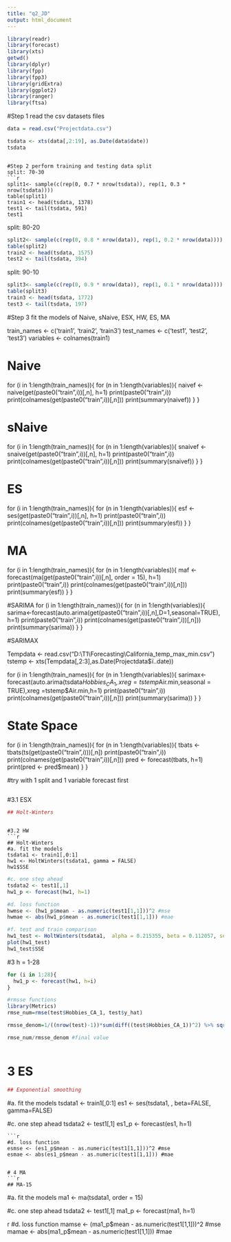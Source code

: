 ```yaml
---
title: "q2_JD"
output: html_document
---
```

```r
library(readr)
library(forecast)
library(xts)
getwd()
library(dplyr)
library(fpp)
library(fpp3)
library(gridExtra)
library(ggplot2)
library(ranger)
library(ftsa)
```
#Step 1 read the csv datasets files
```r
data = read.csv("Projectdata.csv")
```


```r
tsdata <- xts(data[,2:19], as.Date(data$date))
tsdata
```
```

#Step 2 perform training and testing data split
split: 70-30
```r
split1<- sample(c(rep(0, 0.7 * nrow(tsdata)), rep(1, 0.3 * nrow(tsdata))))
table(split1) 
train1 <- head(tsdata, 1378)
test1 <- tail(tsdata, 591)
test1
```

split: 80-20
```r
split2<- sample(c(rep(0, 0.8 * nrow(data)), rep(1, 0.2 * nrow(data))))
table(split2) 
train2 <- head(tsdata, 1575)
test2 <- tail(tsdata, 394)
```

split: 90-10
```r
split3<- sample(c(rep(0, 0.9 * nrow(data)), rep(1, 0.1 * nrow(data))))
table(split3) 
train3 <- head(tsdata, 1772)
test3 <- tail(tsdata, 197)
```

#Step 3 fit the models of Naive, sNaive, ESX, HW, ES, MA

train_names <- c('train1', 'train2', 'train3')
test_names <- c('test1', 'test2', 'test3')
variables <- colnames(train1)

# Naive

for (i in 1:length(train_names)){
  for (n in 1:length(variables)){
    naivef <- naive(get(paste0("train",i))[,n], h=1)
    print(paste0("train",i))
    print(colnames(get(paste0("train",i))[,n]))
    print(summary(naivef))
  }
}

# sNaive

for (i in 1:length(train_names)){
  for (n in 1:length(variables)){
    snaivef <- snaive(get(paste0("train",i))[,n], h=1)
    print(paste0("train",i))
    print(colnames(get(paste0("train",i))[,n]))
    print(summary(snaivef))
  }
}

# ES

for (i in 1:length(train_names)){
  for (n in 1:length(variables)){
    esf <- ses(get(paste0("train",i))[,n], h=1)
    print(paste0("train",i))
    print(colnames(get(paste0("train",i))[,n]))
    print(summary(esf))
  }
}

# MA

for (i in 1:length(train_names)){
  for (n in 1:length(variables)){
    maf <- forecast(ma(get(paste0("train",i))[,n], order = 15), h=1)
    print(paste0("train",i))
    print(colnames(get(paste0("train",i))[,n]))
    print(summary(esf))
  }
}


#SARIMA
for (i in 1:length(train_names)){
  for (n in 1:length(variables)){
    sarima<-forecast(auto.arima(get(paste0("train",i))[,n],D=1,seasonal=TRUE), h=1)
    print(paste0("train",i))
    print(colnames(get(paste0("train",i))[,n]))
    print(summary(sarima))
  }
}

#SARIMAX

Tempdata <- read.csv("D:\\T1\\Forecasting\\California_temp_max_min.csv")
tstemp <- xts(Tempdata[,2:3],as.Date(Projectdata$ï..date))

for (i in 1:length(train_names)){
  for (n in 1:length(variables)){
    sarimax<-forecast(auto.arima(tsdata$Hobbies_CA_1, xreg =tstemp$Air.min,seasonal = TRUE),xreg =tstemp$Air.min,h=1)
    print(paste0("train",i))
    print(colnames(get(paste0("train",i))[,n]))
    print(summary(sarima))
  }
} 

# State Space

for (i in 1:length(train_names)){
  for (n in 1:length(variables)){
    tbats <- tbats(ts(get(paste0("train",i)))[,n])
    print(paste0("train",i))
    print(colnames(get(paste0("train",i))[,n]))
    pred <- forecast(tbats, h=1)
    print(pred <- pred$mean)
  }
}


#try with 1 split and 1 variable forecast first
```r



```


#3.1 ESX
```r
## Holt-Winters
```

```

#3.2 HW
```r
## Holt-Winters
#a. fit the models
tsdata1 <- train1[,0:1]
hw1 <- HoltWinters(tsdata1, gamma = FALSE)
hw1$SSE
```
```r
#c. one step ahead
tsdata2 <- test1[,1]
hw1_p <- forecast(hw1, h=1)
```
```r
#d. loss function
hwmse <- (hw1_p$mean - as.numeric(test1[1,1]))^2 #mse
hwmae <- abs(hw1_p$mean - as.numeric(test1[1,1])) #mae
```
```r
#f. test and train comparison
hw1_test <- HoltWinters(tsdata1,  alpha = 0.215355, beta = 0.112057, seasonal = "additive" , gamma = FALSE)
plot(hw1_test)
hw1_test$SSE
```

#3 h = 1-28
```r
for (i in 1:28){
  hw1_p <- forecast(hw1, h=i)
} 

```


```r
#rmsse functions 
library(Metrics)
rmse_num=rmse(test$Hobbies_CA_1, test$y_hat)

rmsse_denom=1/((nrow(test)-1))*sum(diff((test$Hobbies_CA_1))^2) %>% sqrt()##hh to make sure that starts form t=2

rmse_num/rmsse_denom #final value

```

```r

```


# 3 ES
```r
## Exponential smoothing
```
#a. fit the models
tsdata1 <- train1[,0:1]
es1 <- ses(tsdata1, , beta=FALSE, gamma=FALSE)

#c. one step ahead
tsdata2 <- test1[,1]
es1_p <- forecast(es1, h=1)

```
```r
#d. loss function
esmse <- (es1_p$mean - as.numeric(test1[1,1]))^2 #mse
esmae <- abs(es1_p$mean - as.numeric(test1[1,1])) #mae


# 4 MA
```r
## MA-15
```
#a. fit the models
ma1 <- ma(tsdata1, order = 15)


#c. one step ahead
tsdata2 <- test1[,1]
ma1_p <- forecast(ma1, h=1)

```
```r
#d. loss function
mamse <- (ma1_p$mean - as.numeric(test1[1,1]))^2 #mse
mamae <- abs(ma1_p$mean - as.numeric(test1[1,1])) #mae



